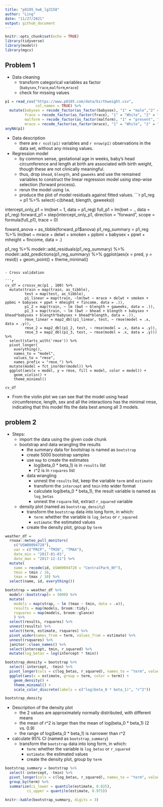 ```yaml
---
title: "p8105_hw6_lg3158"
author: "Ling"
date: "11/27/2021"
output: github_document
---
```


```r
knitr::opts_chunk$set(echo = TRUE)
library(tidyverse)
library(modelr)
library(mgcv)
```

## Problem 1

- Data cleaning
  - transform categorical variables as factor (`babysex`,`frace`,`malform`,`mrace`)
  - check for missing values

```r
p1 = read_csv("https://www.p8105.com/data/birthweight.csv",
              col_names = TRUE) %>%
  mutate(babysex = recode_factor(as_factor(babysex), "1" = "male","2" = "female"),
         frace = recode_factor(as_factor(frace), "1" = "White", "2" = "Black", "3" = "Asian", "4" = "Puerto Rican", "8" = "Other", "9" = "Unknown"),
         malform = recode_factor(as_factor(malform), "1" = "present", "0" = "absent"),
         mrace = recode_factor(as_factor(mrace), "1" = "White", "2" = "Black", "3" = "Asian", "4" = "Puerto Rican", "8" = "Other"))
anyNA(p1)
```

- Data description
  - there are `r ncol(p1)` variables and `r nrow(p1)` observations in the data set, without any missing values. 
  
- Regression model
  - by common sense, gestational age in weeks, baby's head circumference and length at birth are associated with birth weight, though these are not clinically meaningful.
  - thus, drop `bhead`, `blength`, and `gaweeks` and use the remained variables to construct the linear regression model using step-wise selection (forward process).
  - rerun the model using `lm`.
  - produce the plot of model residuals against fitted values.
```r
p1_reg = p1 %>%
         select(-c(bhead, blength, gaweeks))

intercept_only_p1 = lm(bwt ~ 1, data = p1_reg)
full_p1 = lm(bwt ~ ., data = p1_reg)
forward_p1 = step(intercept_only_p1, direction = "forward", scope = formula(full_p1), trace = 0)

foward_anova = as_tibble(forward_p1$anova)
p1_reg_summary = p1_reg %>%
  lm(bwt ~ mrace + delwt + smoken + ppbmi + babysex + ppwt + mheight + fincome, data = .)

p1_reg %>%
  modelr::add_residuals(p1_reg_summary) %>%
  modelr::add_predictions(p1_reg_summary) %>%
  ggplot(aes(x = pred, y = resid)) +
    geom_point() +
    theme_minimal()
```

- Cross validation

```r
cv_df = crossv_mc(p1 , 100) %>%
  mutate(train = map(train, as_tibble),
         test = map(test, as_tibble),
         p1_linear = map(train, ~lm(bwt ~ mrace + delwt + smoken + ppbmi + babysex + ppwt + mheight + fincome, data = .)),
         p1_2 = map(train, ~ lm (bwt ~ blength + gaweeks, data = .)),
         p1_3 = map(train, ~ lm (bwt ~ bhead + blength + babysex + bhead*babysex + blength*babysex + bhead*blength, data = .)),
         rmse_linear = map2_dbl(p1_linear, test, ~ rmse(model = .x, data = .y)),
         rmse_2 = map2_dbl(p1_2, test, ~ rmse(model = .x, data = .y)),
         rmse_3 = map2_dbl(p1_3, test, ~ rmse(model = .x, data = .y))) %>%
  select(starts_with('rmse')) %>%
  pivot_longer(
    everything(),
    names_to = "model",
    values_to = "rmse",
    names_prefix = "rmse_") %>%
  mutate(model = fct_inorder(model)) %>%
  ggplot(aes(x = model, y = rmse, fill = model, color = model)) + 
    geom_violin() +
    theme_minimal()

cv_df
```

- From the violin plot we can see that the model using head circumference, length, sex and all the interactions has the minimal rmse, indicating that this model fits the data best among all 3 models.

## problem 2

- Steps:
  - import the data using the given code chunk
  - bootstrap and data wrangling the results
    - the summary data for bootstrap is named as `bootstrap`
    - create 5000 bootstrap samples
    - use `map` to create the estimates
      - log(beta_0 * beta_1) is in `results` list
      - r^2 is in `rsquares` list
    - data wrangling
      - unnest the `results` list, keep the variable `term` and `estimate`
      - transform the `intercept` and `tmin` into wider format
      - calculate log(beta_0 * beta_1), the result variable is named as `log_betas`
      - unnest the `rsquare` list, extract `r_squared` variable
  - density plot (named as `bootstrap_density`)
    - transform the `bootstrap` data into long form, in which:
      - `term`: whether the variable is `log_betas` or `r_squared`
      - `estimate`: the estimated values
    - create the density plot, group by `term`
    
```r
weather_df = 
  rnoaa::meteo_pull_monitors(
    c("USW00094728"),
    var = c("PRCP", "TMIN", "TMAX"), 
    date_min = "2017-01-01",
    date_max = "2017-12-31") %>%
  mutate(
    name = recode(id, USW00094728 = "CentralPark_NY"),
    tmin = tmin / 10,
    tmax = tmax / 10) %>%
  select(name, id, everything())

bootstrap = weather_df %>%
  modelr::bootstrap(n = 5000) %>%
  mutate(
    models = map(strap, ~ lm (tmax ~ tmin, data = .x)),
    results = map(models, broom::tidy),
    rsquares = map(models, broom::glance)
    ) %>%
  select(results, rsquares) %>%
  unnest(results) %>%
  select(term, estimate, rsquares) %>%
  pivot_wider(names_from = term, values_from = estimate) %>%
  unnest(rsquares) %>%
  janitor::clean_names() %>%
  select(intercept, tmin, r_squared) %>%
  mutate(log_betas = log(intercept * tmin))

bootstrap_density = bootstrap %>%
  select(-intercept, -tmin) %>%
  pivot_longer(cols = c(log_betas, r_squared), names_to = "term", values_to = "estimate") %>%
  ggplot(aes(x = estimate, group = term, color = term)) +
    geom_density() +
    theme_minimal() +
    scale_color_discrete(labels = c("log(beta_0 * beta_1)", "r^2"))

bootstrap_density
``` 

  - Description of the density plot
    - the 2 values are approximately normally distributed, with different means
    - the mean of r^2 is larger than the mean of log(beta_0 * beta_1) (2 vs. 0.9)
    - the range of log(beta_0 * beta_1) is narrower than r^2

- calculate 95% CI (named as `bootstrap_summary`)
  - transform the `bootstrap` data into long form, in which:
    - `term`: whether the variable is `log_betas` or `r_squared`
    - `estimate`: the estimated values
    - create the density plot, group by `term`

```r
bootstrap_summary = bootstrap %>%
  select(-intercept, -tmin) %>%
  pivot_longer(cols = c(log_betas, r_squared), names_to = "term", values_to = "estimate") %>%
  group_by(term) %>%
  summarize(ci_lower = quantile(estimate, 0.025),
          ci_upper = quantile(estimate, 0.975))

knitr::kable(bootstrap_summary, digits = 3)
```




